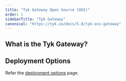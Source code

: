 ```yaml
---
title: "Tyk Gateway Open Source (OSS)"
order: 1
sidebarTitle: "Tyk Gateway"
canonical: "https://tyk.io/docs/5.8/tyk-oss-gateway"
---
```



## What is the Tyk Gateway?

<TykGatewayFeaturesInclude/>

## Deployment Options

Refer the [deployment options](/docs/5.8/apim) page.